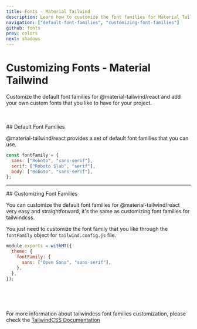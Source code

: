 ```yaml
---
title: Fonts - Material Tailwind
description: Learn how to customize the font families for Material Tailwind.
navigation: ["default-font-families", "customizing-font-families"]
github: fonts
prev: colors
next: shadows
---
```


# Customizing Fonts - Material Tailwind

Customize the default font families for @material-tailwind/react and add your own custom fonts that you like to have for your project.

<br />
<br />

<DocsTitle href="default-font-families">
## Default Font Families
</DocsTitle>

<span id="default-font-families" className="scroll-mt-48" />

@material-tailwind/react provides a set of default font families that you can use.

```js
const fontFamily = {
  sans: ["Roboto", "sans-serif"],
  serif: ["Roboto Slab", "serif"],
  body: ["Roboto", "sans-serif"],
};
```

---

<DocsTitle href="customizing-font-families">
## Customizing Font Families
</DocsTitle>

<span id="customizing-font-families" className="scroll-mt-48" />

You can customize the default font families for @material-tailwind/react very easy and straightforward, it's the same as customizing font families for tailwindcss.

You just need to customize the font family that you like through the <Code>fontFamily</Code> object for <Code>tailwind.config.js</Code> file.

```js {4}
module.exports = withMT({
  theme: {
    fontFamily: {
      sans: ["Open Sans", "sans-serif"],
    },
  },
});
```

<br />
<br />
<br />

For more information about tailwindcss font families customization, please check the <a href="https://tailwindcss.com/docs/font-family?ref=material-tailwind" target="_blank" className="font-medium hover:text-blue-500 transition-colors">TailwindCSS Documentation</a>
